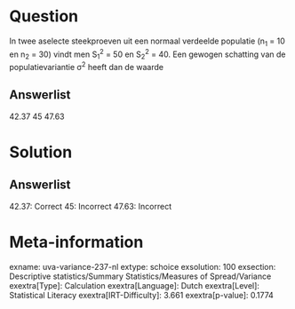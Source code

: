 Question
========

In twee aselecte steekproeven uit een normaal verdeelde populatie (n~1~
= 10 en n~2~ = 30) vindt men S~1~^2^ = 50 en S~2~^2^ = 40. Een gewogen
schatting van de populatievariantie σ^2^ heeft dan de waarde

Answerlist
----------

42.37
45
47.63

Solution
========

Answerlist
----------

42.37: Correct
45: Incorrect
47.63: Incorrect

Meta-information
================
exname: uva-variance-237-nl
extype: schoice
exsolution: 100
exsection: Descriptive statistics/Summary Statistics/Measures of Spread/Variance
exextra[Type]: Calculation
exextra[Language]: Dutch
exextra[Level]: Statistical Literacy
exextra[IRT-Difficulty]: 3.661
exextra[p-value]: 0.1774
